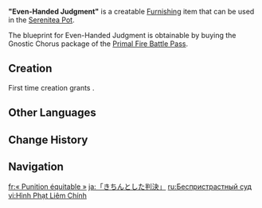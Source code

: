 {{Furnishing Infobox
|id             = 371146
|image          = Item Even-Handed Judgment.png
|category       = Courtyard
|subcategory    = Large Ornament
|quality        = 4
|adeptal_energy = 90
|load           = 580
|reduced_load   = 580
|description    = A hot air balloon model meticulously crafted from soft fabric, featuring a spacious basket capable of accommodating multiple passengers, reminiscent of the balloons floating above the [[Stadium of the Sacred Flame]].<br>It is said that all rookie referees, before being deemed capable of handling cases independently, are assigned to undergo rotation practice on such balloons during events. The aerial perspective offers better visibility and convenience in observing the competition. Naturally, not everyone can easily overcome their fear of heights, which is why the rookie referees from the [["Scions of the Canopy"]] and [[Flower-Feather Clan|"Flower-Feather Clan"]] tribes have a higher rate of passing the probationary period compared to others...
|blueprint      = [[Battle Pass/Primal Fire|Primal Fire]] Battle Pass: Gnostic Chorus
|battlepass     = Primal Fire
}}
'''"Even-Handed Judgment"''' is a creatable [[Furnishing]] item that can be used in the [[Serenitea Pot]].

The blueprint for Even-Handed Judgment is obtainable by buying the Gnostic Chorus package of the [[Battle Pass/Primal Fire|Primal Fire Battle Pass]].

==Creation==
First time creation grants {{Item|Trust|24|x=90}}.
{{Recipe
|type = Creation
|time = 16h
|Ashen Aratiku Wood = 8
|Fabric = 10
|Blue Dye = 6
|sort = Ashen Aratiku Wood;Fabric;Blue Dye
}}
<!---
==Furnishing Sets==
{{Craft Usage}}
--->
==Other Languages==
{{Other Languages
|en       = "Even-Handed Judgment"
|zhs      = 「周正的判罚」
|zhs_rm   = 
|zht      = 「周正的判罰」
|zht_rm   = 
|zh_tl    = 
|ja       = 「きちんとした判決」
|ja_rm    = "Kichinto Shita Hanketsu"
|ja_tl    = 
|ko       = 「완벽한 판정」
|ko_tl    = 
|es       = El arbitraje justo
|es_tl    = The Just Arbitration
|fr       = « Punition équitable »
|fr_tl    = "Just Punishment"
|ru       = Беспристрастный суд
|ru_tl    = 
|th       = "ทัณฑ์ที่ยุติธรรม"
|th_rm    = 
|th_tl    = 
|vi       = Hình Phạt Liêm Chính
|vi_tl    = 
|de       = „Gerechte Strafmaßnahme“
|de_tl    = "Just Sanction"
|id       = Penghakiman Adil
|id_tl    = Fair Judgement
|pt       = "Julgamento e Punição"
|pt_tl    = 
|tr       = "Tarafsız Yargı"
|tr_tl    = 
|it       = Giudizio imparziale
|it_tl    = 
}}

==Change History==
{{Change History|5.0}}

==Navigation==
{{Furnishing Navbox|exterior}}

[[fr:« Punition équitable »]]
[[ja:「きちんとした判決」]]
[[ru:Беспристрастный суд]]
[[vi:Hình Phạt Liêm Chính]]